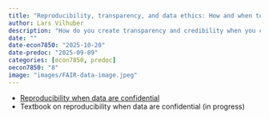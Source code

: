 ```yaml
---
title: "Reproducibility, transparency, and data ethics: How and when to share data, and when not to"
author: Lars Vilhuber
description: "How do you create transparency and credibility when you cannot share the data you use? We discuss strategies both for data collection, data use, and data sharing. This is relevant if you collect your own data, or if you use confidential data."
date: ""
date-econ7850: "2025-10-20"
date-predoc: "2025-09-09"
categories: [econ7850, predoc]
oecon7850: "8"
image: "images/FAIR-data-image.jpeg"
---
```



- [Reproducibility when data are confidential](https://labordynamicsinstitute.github.io/reproducibility-confidential/#/title-slide)
- Textbook on reproducibility when data are confidential (in progress)

